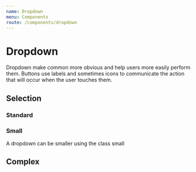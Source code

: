 ```yaml
---
name: Dropdown
menu: Components
route: /components/dropdown
---
```




# Dropdown

Dropdown make common more obvious and help users more easily perform them. Buttons use labels and sometimes icons to communicate the action that will occur when the user touches them.

## Selection

### Standard

<Playground>
    <Dropdown
        placeholder="Gender"
        fluid
        selection
        options={[
            {
                key: "Male",
                text: "Male",
                value: "Male"
            },
            {
                key: "Female",
                text: "Female",
                value: "Female"
            }
        ]}
    />
</Playground>

### Small

A dropdown can be smaller using the class small

<Playground>
    <Dropdown
        placeholder="Gender"
        fluid
        selection
        className="small"
        options={[
            {
                key: "Male",
                text: "Male",
                value: "Male"
            },
            {
                key: "Female",
                text: "Female",
                value: "Female"
            }
        ]}
    />
</Playground>

## Complex

<Playground>
    <Dropdown
        placeholder="Select Friend"
        fluid
        selection
        options={[
            {
                key: "Jenny Hess",
                text: "Jenny Hess",
                value: "Jenny Hess",
                image: {
                    avatar: true,
                    src: "https://randomuser.me/api/portraits/women/4.jpg",
                    size: "mini"
                }
            },
            {
                key: "Elliot Fu",
                text: "Elliot Fu",
                value: "Elliot Fu",
                image: {
                    avatar: true,
                    src: "https://randomuser.me/api/portraits/women/12.jpg",
                    size: "mini"
                }
            },
            {
                key: "Stevie Feliciano",
                text: "Stevie Feliciano",
                value: "Stevie Feliciano",
                image: {
                    avatar: true,
                    src: "https://randomuser.me/api/portraits/men/14.jpg",
                    size: "mini"
                }
            },
            {
                key: "Christian",
                text: "Christian",
                value: "Christian",
                image: {
                    avatar: true,
                    src: "https://randomuser.me/api/portraits/men/12.jpg",
                    size: "mini"
                }
            },
            {
                key: "Matt",
                text: "Matt",
                value: "Matt",
                image: {
                    avatar: true,
                    src: "https://randomuser.me/api/portraits/men/44.jpg",
                    size: "mini"
                }
            },
            {
                key: "Justen Kitsune",
                text: "Justen Kitsune",
                value: "Justen Kitsune",
                image: {
                    avatar: true,
                    src: "https://randomuser.me/api/portraits/women/14.jpg",
                    size: "mini"
                }
            }
        ]}
    />
</Playground>
